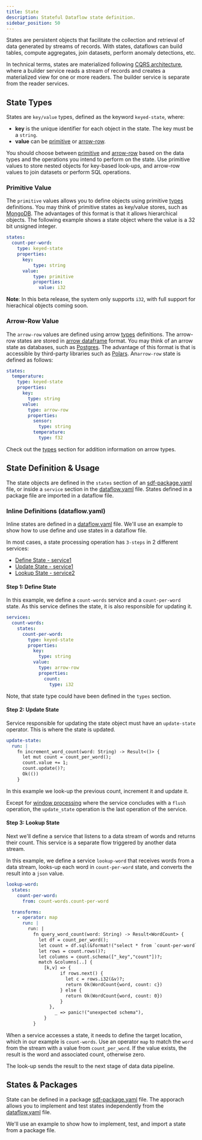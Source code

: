 ```yaml
---
title: State
description: Stateful Dataflow state definition.
sidebar_position: 50
---
```


States are persistent objects that facilitate the collection and retrieval of data generated by streams of records. With states, dataflows can build tables, compute aggregates, join datasets, perform anomaly detections, etc.

In technical terms, states are materialized following [CQRS architecture], where a builder service reads a stream of records and creates a materialized view for one or more readers. The builder service is separate from the reader services.

## State Types

States are `key/value` types, defined as the keyword `keyed-state`, where:

* **key** is the unique identifier for each object in the state. The key must be a `string`.
* **value** can be [primitive](#primitive-value) or [arrow-row](#arrow-row-value).

You should choose between [primitive](#primitive-value) and [arrow-row](#arrow-row-value) based on the data types and the operations you intend to perform on the state. Use primitive values to store nested objects for key-based look-ups, and arrow-row values to join datasets or perform SQL operations.


### Primitive Value

The `primitive` values allows you to define objects using primitive [types] definitions. You may think of primitive states as key/value stores, such as [MongoDB]. The advantages of this format is that it allows hierarchical objects. The following example shows a state object where the value is a 32 bit unsigned integer.

```yaml
states:
  count-per-word:
    type: keyed-state
    properties:
      key:
          type: string
      value:
          type: primitive
          properties:
            value: i32
```

**Note**: In this beta release, the system only supports `i32`, with full support for hierachical objects coming soon.


### Arrow-Row Value

The `arrow-row` values are defined using arrow [types] definitions. The arrow-row states are stored in [arrow dataframe] format. You may think of an arrow state as databases, such as [Postgres]. The advantage of this format is that is accessible by third-party libraries such as [Polars]. An`arrow-row` state is defined as follows:

```yaml
states:
  temperature:
    type: keyed-state
    properties:
      key:
        type: string
      value:
        type: arrow-row
        properties:
          sensor:
            type: string
          temperature:
            type: f32
```

Check out the [types] section for addition information on arrow types.


## State Definition & Usage

The state objects are defined in the `states` section of an [sdf-package.yaml] file, or inside a `service` section in the [dataflow.yaml] file. States defined in a package file are imported in a dataflow file.


### Inline Definitions (dataflow.yaml)

Inline states are defined in a [dataflow.yaml] file. We'll use an example to show how to use define and use states in a dataflow file.

In most cases, a state processing operation has `3-steps` in 2 different services:

* [Define State - service1](#step-1-define-state)
* [Update State - service1](#step-2-update-state)
* [Lookup State - service2](#step-3-lookup-state)


#### Step 1: Define State

In this example, we define a `count-words` service and a `count-per-word` state. As this service defines the state, it is also responsible for updating it.

```yaml
services:
  count-words:
    states:
      count-per-word:
        type: keyed-state
        properties:
          key:
            type: string
          value:
            type: arrow-row
            properties:
              count:
                type: i32
```

Note, that state type could have been defined in the `types` section.


#### Step 2: Update State

Service responsible for updating the state object must have an `update-state` operator. This is where the state is updated.

```yaml
update-state:
  run: |
    fn increment_word_count(word: String) -> Result<()> {
      let mut count = count_per_word();
      count.value += 1;
      count.update()?;
      Ok(())
    }
```

In this example we look-up the previous count, increment it and update it.

Except for [window processing] where the service concludes with a  `flush` operation, the `update_state` operation is the last operation of the service.


#### Step 3: Lookup State

Next we'll define a service that listens to a data stream of words and returns their count. This service is a separate flow triggered by another data stream.

In this example, we define a service `lookup-word` that receives words from a data stream, looks-up each word in `count-per-word` state, and converts the result into a `json` value.

```yaml
lookup-word:
  states:
    count-per-word:
      from: count-words.count-per-word

  transforms:
    - operator: map
      run: |
        run: |
          fn query_word_count(word: String) -> Result<WordCount> {
            let df = count_per_word();
            let count = df.sql(&format!("select * from `count-per-word` where _key = '{}'", word))?;
            let rows = count.rows()?;
            let columns = count.schema(["_key","count"])?;
            match &columns[..] {
              [k,v] => {
                    if rows.next() {
                      let c = rows.i32(&v)?;
                      return Ok(WordCount{word, count: c})
                    } else {
                      return Ok(WordCount{word, count: 0})
                    }
                },
                  _ => panic!("unexpected schema"),
              }
          }
```

When a service accesses a state, it needs to define the target location, which in our example is `count-words`. Use an operator `map` to match the `word` from the stream with a value from `count_per_word`. If the value exists, the result is the word and associated count, otherwise zero.

The look-up sends the result to the next stage of data data pipeline.


## States & Packages

State can be defined in a package [sdf-package.yaml] file. The apporach allows you to implement and test states independently from the [dataflow.yaml] file.

We'll use an example to show how to implement, test, and import a state from a package file.

[types]: types.mdx
[sdf-package.yaml]: sdf/compositions/sdf-package-yaml.mdx
[dataflow.yaml]: sdf/index.mdx
[window processing]: sdf/concepts/window-processing.mdx
[CQRS architecture]: https://en.wikipedia.org/wiki/Command_Query_Responsibility_Segregation
[arrow dataframe]: https://docs.rs/arrow/latest/arrow/
[Polars]: https://pola.rs/
[Postgres]: https://www.postgresql.org/
[MongoDB]: https://www.mongodb.com/
